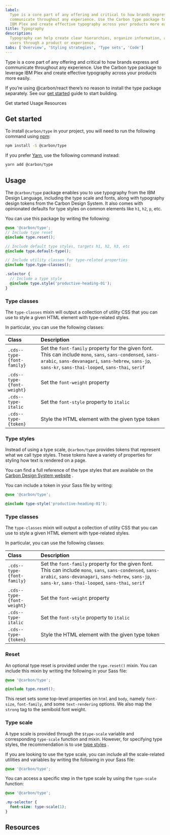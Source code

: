 ```yaml
---
label:
  Type is a core part of any offering and critical to how brands express and
  communicate throughout any experience. Use the Carbon type package to leverage
  IBM Plex and create effective typography across your products more easily.
title: Typography
description:
  Typography can help create clear hierarchies, organize information, and guide
  users through a product or experience.
tabs: ['Overview', 'Styling strategies', 'Type sets', 'Code']
---
```


<PageDescription>

Type is a core part of any offering and critical to how brands express and
communicate throughout any experience. Use the Carbon type package to leverage
IBM Plex and create effective typography across your products more easily.

</PageDescription>

<InlineNotification>

If you’re using @carbon/react there’s no reason to install the type package
separately. See our [get started](/get-started/develop/react) guide to start
building.

</InlineNotification>

<AnchorLinks>

<AnchorLink>Get started</AnchorLink>
<AnchorLink>Usage</AnchorLink>
<AnchorLink>Resources</AnchorLink>

</AnchorLinks>

## Get started

To install `@carbon/type` in your project, you will need to run the following
command using [npm](https://www.npmjs.com/):

```bash
npm install -S @carbon/type
```

If you prefer [Yarn](https://yarnpkg.com/en/), use the following command
instead:

```bash
yarn add @carbon/type
```

## Usage

The `@carbon/type` package enables you to use typography from the IBM Design
Language, including the type scale and fonts, along with typography design
tokens from the Carbon Design System. It also comes with opinionated defaults
for type styles on common elements like `h1`, `h2`, `p`, etc.

You can use this package by writing the following:

```scss
@use '@carbon/type';
// Include type reset
@include type.reset();

// Include default type styles, targets h1, h2, h3, etc
@include type.default-type();

// Include utility classes for type-related properties
@include type.type-classes();

.selector {
  // Include a type style
  @include type.style('productive-heading-01');
}
```

### Type classes

The `type-classes` mixin will output a collection of utility CSS that you can
use to style a given HTML element with type-related styles.

In particular, you can use the following classes:

| Class                      | Description                                                                                                                                                                                                           |
| :------------------------- | :-------------------------------------------------------------------------------------------------------------------------------------------------------------------------------------------------------------------- |
| `.cds--type-{font-family}` | Set the `font-family` property for the given font. This can include `mono`, `sans`, `sans-condensed`, `sans-arabic`, `sans-devanagari`, `sans-hebrew`, `sans-jp`, `sans-kr`, `sans-thai-looped`, `sans-thai`, `serif` |
| `.cds--type-{font-weight}` | Set the `font-weight` property                                                                                                                                                                                        |
| `.cds--type-italic`        | Set the `font-style` property to `italic`                                                                                                                                                                             |
| `.cds--type-{token}`       | Style the HTML element with the given type token                                                                                                                                                                      |

### Type styles

Instead of using a type scale, `@carbon/type` provides tokens that represent
what we call type styles. These tokens have a variety of properties for styling
how text is rendered on a page.

You can find a full reference of the type styles that are available on the
[Carbon Design System website](https://www.carbondesignsystem.com/guidelines/typography/productive)
.

You can include a token in your Sass file by writing:

```scss
@use '@carbon/type';

@include type-style('productive-heading-01');
```

### Type classes

The `type-classes` mixin will output a collection of utility CSS that you can
use to style a given HTML element with type-related styles.

In particular, you can use the following classes:

| Class                      | Description                                                                                                                                                                                                           |
| :------------------------- | :-------------------------------------------------------------------------------------------------------------------------------------------------------------------------------------------------------------------- |
| `.cds--type-{font-family}` | Set the `font-family` property for the given font. This can include `mono`, `sans`, `sans-condensed`, `sans-arabic`, `sans-devanagari`, `sans-hebrew`, `sans-jp`, `sans-kr`, `sans-thai-looped`, `sans-thai`, `serif` |
| `.cds--type-{font-weight}` | Set the `font-weight` property                                                                                                                                                                                        |
| `.cds--type-italic`        | Set the `font-style` property to `italic`                                                                                                                                                                             |
| `.cds--type-{token}`       | Style the HTML element with the given type token                                                                                                                                                                      |

### Reset

An optional type reset is provided under the `type.reset()` mixin. You can
include this mixin by writing the following in your Sass file:

```scss
@use '@carbon/type';

@include type.reset();
```

This reset sets some top-level properties on `html` and `body`, namely
`font-size`, `font-family`, and some `text-rendering` options. We also map the
`strong` tag to the semibold font weight.

### Type scale

A type scale is provided through the `$type-scale` variable and corresponding
`type-scale` function and mixin. However, for specifying type styles, the
recommendation is to use [type styles](#type-styles) .

If you are looking to use the type scale, you can include all the scale-related
utilities and variables by writing the following in your Sass file:

```scss
@use '@carbon/type';
```

You can access a specific step in the type scale by using the `type-scale`
function:

```scss
@use '@carbon/type';

.my-selector {
  font-size: type-scale(1);
}
```

## Resources

<Row className="resource-card-group">
  <Column colMd={4} colLg={4} noGutterSm>
    <ResourceCard
      subTitle="Carbon type package"
      href="https://github.com/carbon-design-system/carbon/blob/v10/packages/type"
    >

<MdxIcon name="bee" />

  </ResourceCard>
  </Column>
  <Column colMd={4} colLg={4} noGutterSm>
    <ResourceCard
      subTitle="Type package demo"
      href="https://carbon-elements.netlify.app/type/examples/preview/"
    >

<MdxIcon name="bee" />

  </ResourceCard>
  </Column>
</Row>
